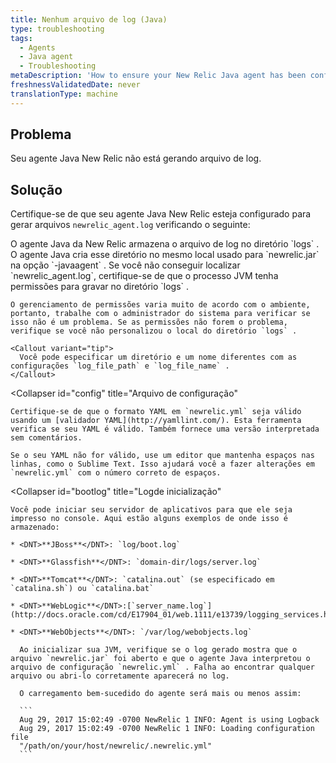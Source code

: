 ```yaml
---
title: Nenhum arquivo de log (Java)
type: troubleshooting
tags:
  - Agents
  - Java agent
  - Troubleshooting
metaDescription: 'How to ensure your New Relic Java agent has been configured to generate log files, by checking the log file directory, config files, and boot logs.'
freshnessValidatedDate: never
translationType: machine
---
```


## Problema

Seu agente Java New Relic não está gerando arquivo de log.

## Solução

Certifique-se de que seu agente Java New Relic esteja configurado para gerar arquivos `newrelic_agent.log` verificando o seguinte:

<CollapserGroup>
  <Collapser
    id="no-log-file"
    title="Diretório do arquivo de log"
  >
    O agente Java da New Relic armazena o arquivo de log no diretório `logs` . O agente Java cria esse diretório no mesmo local usado para `newrelic.jar` na opção `-javaagent` . Se você não conseguir localizar `newrelic_agent.log`, certifique-se de que o processo JVM tenha permissões para gravar no diretório `logs` .

    O gerenciamento de permissões varia muito de acordo com o ambiente, portanto, trabalhe com o administrador do sistema para verificar se isso não é um problema. Se as permissões não forem o problema, verifique se você não personalizou o local do diretório `logs` .

    <Callout variant="tip">
      Você pode especificar um diretório e um nome diferentes com as configurações `log_file_path` e `log_file_name` .
    </Callout>
  </Collapser>

  <Collapser
    id="config"
    title="Arquivo de configuração"
  >
    Certifique-se de que o formato YAML em `newrelic.yml` seja válido usando um [validador YAML](http://yamllint.com/). Esta ferramenta verifica se seu YAML é válido. Também fornece uma versão interpretada sem comentários.

    Se o seu YAML não for válido, use um editor que mantenha espaços nas linhas, como o Sublime Text. Isso ajudará você a fazer alterações em `newrelic.yml` com o número correto de espaços.
  </Collapser>

  <Collapser
    id="bootlog"
    title="Logde inicialização"
  >
    Você pode iniciar seu servidor de aplicativos para que ele seja impresso no console. Aqui estão alguns exemplos de onde isso é armazenado:

    * <DNT>**JBoss**</DNT>: `log/boot.log`

    * <DNT>**Glassfish**</DNT>: `domain-dir/logs/server.log`

    * <DNT>**Tomcat**</DNT>: `catalina.out` (se especificado em `catalina.sh`) ou `catalina.bat`

    * <DNT>**WebLogic**</DNT>:[`server_name.log`](http://docs.oracle.com/cd/E17904_01/web.1111/e13739/logging_services.htm#i1179712)

    * <DNT>**WebObjects**</DNT>: `/var/log/webobjects.log`

      Ao inicializar sua JVM, verifique se o log gerado mostra que o arquivo `newrelic.jar` foi aberto e que o agente Java interpretou o arquivo de configuração `newrelic.yml` . Falha ao encontrar qualquer arquivo ou abri-lo corretamente aparecerá no log.

      O carregamento bem-sucedido do agente será mais ou menos assim:

      ```
      Aug 29, 2017 15:02:49 -0700 NewRelic 1 INFO: Agent is using Logback
      Aug 29, 2017 15:02:49 -0700 NewRelic 1 INFO: Loading configuration file
      "/path/on/your/host/newrelic/.newrelic.yml"
      ```
  </Collapser>
</CollapserGroup>
